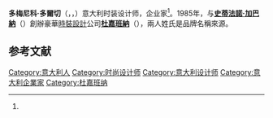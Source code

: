 {{Infobox person
|name          = Domenico Dolce
|image         = Domenico Dolce.jpg
|caption       = 2016年的多尔切
| native_name = Domenico Maria Assunta Dolce
|birth_date    = {{Birth date and age|1958|8|13}}<ref name="biochannel">{{cite web |url=http://www.thebiographychannel.co.uk/biographies/dolce-gabbana.html |title=Dolce & Gabbana Biography |publisher=[[The_Biography_Channel_(UK_and_Ireland)|The Biography Channel]] |accessdate=2015-03-19 |deadurl=yes |archiveurl=https://web.archive.org/web/20120815181601/http://www.thebiographychannel.co.uk/biographies/dolce-gabbana.html |archivedate=2012-08-15 }}</ref>
|birth_place   = 意大利西西里[[波利齐杰内罗萨|波利齐杰内罗萨]]
|death_date    = 
|death_place   = 
|residence     = [[米兰|米兰]]
|nationality   = {{ITA}}
|alma_mater    =[[马兰戈尼学院|Istituto Marangoni]]
|occupation    = [[时装设计师|时装设计师]]
|known_for     = [[杜嘉班纳|杜嘉班纳]]
|net_worth     = {{decrease}}17.4亿美元（2015年10月）<ref name="forbes">{{cite web |url=http://www.forbes.com/profile/domenico-dolce/ |title=Domenico Dolce |work=[[福布斯|福布斯]] |accessdate=2015-10-08 |archive-date=2021-02-14 |archive-url=https://web.archive.org/web/20210214195022/https://www.forbes.com/profile/domenico-dolce/ |dead-url=no }}</ref><ref>According to ''Forbes'', Dolce is the 1,173th richest person in the world (down from No. 1,078 in 2014).</ref>
|awards        =
|label_name    = 
|partner       = [[史蒂法诺·加巴纳|史蒂法诺·加巴纳]] (1982–{{circa|2003}})
}}

'''多梅尼科·多爾切'''（{{lang-en|'''Domenico Dolce'''}}，{{IPA-it|ˈdol.tʃe|lang}}，{{bd|1958年|8月13日|||}}）意大利时装设计师，企业家<ref name="forbes" />。1985年，与'''[[史蒂法諾·加巴納|史蒂法諾·加巴納]]'''（{{Lang-en|'''Stefano Gabbana'''}}）創辦豪華[[时装设计|時裝設計]]公司'''[[杜嘉班纳|杜嘉班納]]'''（{{Lang-en|'''DOLCE&GABBANA'''}}），兩人姓氏是品牌名稱來源。

== 参考文献 ==
{{Reflist}}

{{时尚小作品}}
{{Authority control}}

{{DEFAULTSORT:Dolce, Domenico}}
[[Category:意大利人|Category:意大利人]]
[[Category:时尚设计师|Category:时尚设计师]]
[[Category:意大利设计师|Category:意大利设计师]]
[[Category:意大利企業家|Category:意大利企業家]]
[[Category:杜嘉班纳|Category:杜嘉班纳]]